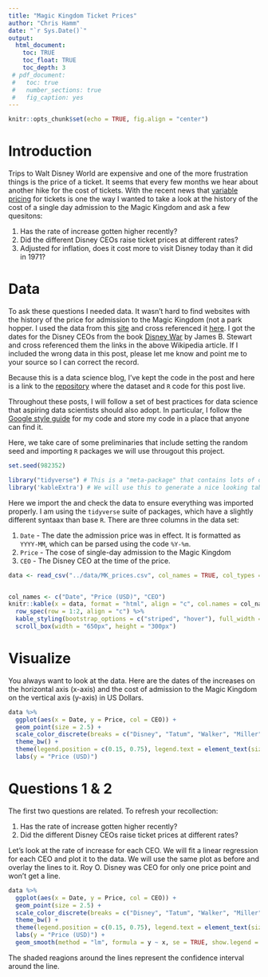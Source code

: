 ```yaml
---
title: "Magic Kingdom Ticket Prices"
author: "Chris Hamm"
date: "`r Sys.Date()`"
output: 
  html_document:
    toc: TRUE
    toc_float: TRUE
    toc_depth: 3
 # pdf_document:
 #   toc: true
 #   number_sections: true
 #   fig_caption: yes
---
```


```r
knitr::opts_chunk$set(echo = TRUE, fig.align = "center")
```

# Introduction
Trips to Walt Disney World are expensive and one of the more frustration things is the price of a ticket. It seems that every few months we hear about another hike for the cost of tickets. With the recent news that [variable pricing](http://time.com/money/5405838/disney-world-ticket-prices-2018/) for tickets is one the way I wanted to take a look at the history of the cost of a single day admission to the Magic Kingdom and ask a few quesitons:

1. Has the rate of increase gotten higher recently?
1. Did the different Disney CEOs raise ticket prices at different rates? 
1. Adjusted for inflation, does it cost more to visit Disney today than it did in 1971? 


# Data

To ask these questions I needed data. It wasn't hard to find websites with the history of the price for admission to the Magic Kingdom (not a park hopper. I used the data from this [site](http://allears.net/walt-disney-world/wdw-planning/wdw-ticket-increase-guide/) and cross referenced it [here](https://www.travelandleisure.com/trip-ideas/disney-vacations/disney-world-ticket-costs-over-time). I got the dates for the Disney CEOs from the book [Disney War](https://en.wikipedia.org/wiki/DisneyWar) by James B. Stewart and cross referenced them the links in the above Wikipedia article. If I included the wrong data in this post, please let me know and point me to your source so I can correct the record.

Because this is a data science blog, I've kept the code in the post and here is a link to the [repository](https://github.com/butterflyology/Theme_Park_prices) where the dataset and `R` code for this post live.

Throughout these posts, I will follow a set of best practices for data science that aspiring data scientists should also adopt. In particular, I follow the [Google style guide](https://google.github.io/styleguide/Rguide.xml) for my code and store my code in a place that anyone can find it. 

Here, we take care of some preliminaries that include setting the random seed and importing `R` packages we will use througout this project.

```r
set.seed(982352)

library("tidyverse") # This is a "meta-package" that contains lots of other useful packages, like ggplot2 and readr
library('kableExtra') # We will use this to generate a nice looking table in `html`.
```


Here we import the and check the data to ensure everything was imported properly. I am using the `tidyverse` suite of packages, which have a slightly different syntaax than base `R`. There are three columns in the data set:

1. `Date` - The date the admission price was in effect. It is formatted as `YYYY-MM`, which can be parsed using the code `%Y-%m`.
1. `Price` - The cose of single-day admission to the Magic Kingdom
1. `CEO` - The Disney CEO at the time of the price.

```r
data <- read_csv("../data/MK_prices.csv", col_names = TRUE, col_types = cols(Date = col_date("%Y-%m"), Price = col_double(), CEO = col_character()))


col_names <- c("Date", "Price (USD)", "CEO")
knitr::kable(x = data, format = "html", align = "c", col.names = col_names) %>%
  row_spec(row = 1:2, align = "c") %>% 
  kable_styling(bootstrap_options = c("striped", "hover"), full_width = FALSE) %>%
  scroll_box(width = "650px", height = "300px")
```


# Visualize

You always want to look at the data. Here are the dates of the increases on the horizontal axis (x-axis) and the cost of admission to the Magic Kingdom on the vertical axis (y-axis) in US Dollars. 

```r
data %>% 
  ggplot(aes(x = Date, y = Price, col = CEO)) +
  geom_point(size = 2.5) +
  scale_color_discrete(breaks = c("Disney", "Tatum", "Walker", "Miller", "Eisner", "Iger")) +
  theme_bw() + 
  theme(legend.position = c(0.15, 0.75), legend.text = element_text(size = 15)) +
  labs(y = "Price (USD)")
```


# Questions 1 & 2

The first two questions are related. To refresh your recollection: 

1. Has the rate of increase gotten higher recently?
1. Did the different Disney CEOs raise ticket prices at different rates? 

Let's look at the rate of increase for each CEO. We will fit a linear regression for each CEO and plot it to the data. We will use the same plot as before and overlay the lines to it. Roy O. Disney was CEO for only one price point and won't get a line.

```r
data %>% 
  ggplot(aes(x = Date, y = Price, col = CEO)) +
  geom_point(size = 2.5) +
  scale_color_discrete(breaks = c("Disney", "Tatum", "Walker", "Miller", "Eisner", "Iger")) +
  theme_bw() + 
  theme(legend.position = c(0.15, 0.75), legend.text = element_text(size = 15)) +
  labs(y = "Price (USD)") +
  geom_smooth(method = "lm", formula = y ~ x, se = TRUE, show.legend = FALSE, level = 0.95)
```

The shaded reagions around the lines represent the confidence interval around the line.